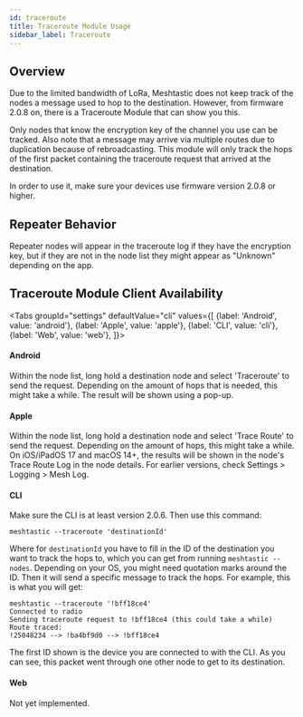 ```yaml
---
id: traceroute
title: Traceroute Module Usage
sidebar_label: Traceroute
---
```



## Overview 

Due to the limited bandwidth of LoRa, Meshtastic does not keep track of the nodes a message used to hop to the destination. However, from firmware 2.0.8 on, there is a Traceroute Module that can show you this.

Only nodes that know the encryption key of the channel you use can be tracked. Also note that a message may arrive via multiple routes due to duplication because of rebroadcasting. This module will only track the hops of the first packet containing the traceroute request that arrived at the destination.

In order to use it, make sure your devices use firmware version 2.0.8 or higher.

<object data="https://www.youtube.com/embed/PKUmaELKaUo?autohide=1&autoplay=0" width="100%" height="400"></object>

## Repeater Behavior

Repeater nodes will appear in the traceroute log if they have the encryption key, but if they are not in the node list they might appear as "Unknown" depending on the app. 

## Traceroute Module Client Availability

<Tabs
groupId="settings"
defaultValue="cli"
values={[
{label: 'Android', value: 'android'},
{label: 'Apple', value: 'apple'},
{label: 'CLI', value: 'cli'},
{label: 'Web', value: 'web'},
]}>
<TabItem value="android">

#### Android
  
Within the node list, long hold a destination node and select 'Traceroute' to send the request. Depending on the amount of hops that is needed, this might take a while. The result will be shown using a pop-up.

</TabItem>
<TabItem value="apple">

#### Apple

Within the node list, long hold a destination node and select 'Trace Route' to send the request. Depending on the amount of hops, this might take a while. On iOS/iPadOS 17 and macOS 14+, the results will be shown in the node's Trace Route Log in the node details. For earlier versions, check Settings > Logging > Mesh Log.

</TabItem>
<TabItem value="cli">

#### CLI

Make sure the CLI is at least version 2.0.6. Then use this command:

```shell title="CLI traceroute command"
meshtastic --traceroute 'destinationId'
```

Where for `destinationId` you have to fill in the ID of the destination you want to track the hops to, which you can get from running `meshtastic --nodes`. Depending on your OS, you might need quotation marks around the ID. Then it will send a specific message to track the hops. For example, this is what you will get:

```shell title="Traceroute from !25048234 to !bff18ce4"
meshtastic --traceroute '!bff18ce4'
Connected to radio
Sending traceroute request to !bff18ce4 (this could take a while)
Route traced:
!25048234 --> !ba4bf9d0 --> !bff18ce4
```

The first ID shown is the device you are connected to with the CLI. As you can see, this packet went through one other node to get to its destination.

</TabItem>
<TabItem value="web">

#### Web

Not yet implemented.

</TabItem>
</Tabs>
